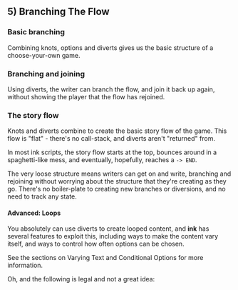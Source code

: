 ## 5) Branching The Flow

### Basic branching

Combining knots, options and diverts gives us the basic structure of a choose-your-own game.

<Example id="basic-branching" />

### Branching and joining

Using diverts, the writer can branch the flow, and join it back up again, without showing the player that the flow has rejoined.

<Example id="branching-and-joining" />

### The story flow 

Knots and diverts combine to create the basic story flow of the game. This flow is "flat" - there's no call-stack, and diverts aren't "returned" from. 

In most ink scripts, the story flow starts at the top, bounces around in a spaghetti-like mess, and eventually, hopefully, reaches a `-> END`.

The very loose structure means writers can get on and write, branching and rejoining without worrying about the structure that they're creating as they go. There's no boiler-plate to creating new branches or diversions, and no need to track any state.

#### Advanced: Loops

You absolutely can use diverts to create looped content, and **ink** has several features to exploit this, including ways to make the content vary itself, and ways to control how often options can be chosen. 

See the sections on Varying Text and Conditional Options for more information.

Oh, and the following is legal and not a great idea:

<Example id="recursion" />
